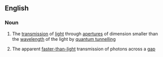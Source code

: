 ==English==

===Noun===
{{en-noun|head=[[photon]] [[tunnelling]]|-}}

# {{label|en|physics}} The [[transmission]] of [[light]] through [[aperture]]s of dimension smaller than the [[wavelength]] of the light by [[quantum tunnelling]]
# {{label|en|physics}} The apparent [[faster-than-light]] transmission of photons across a [[gap]]